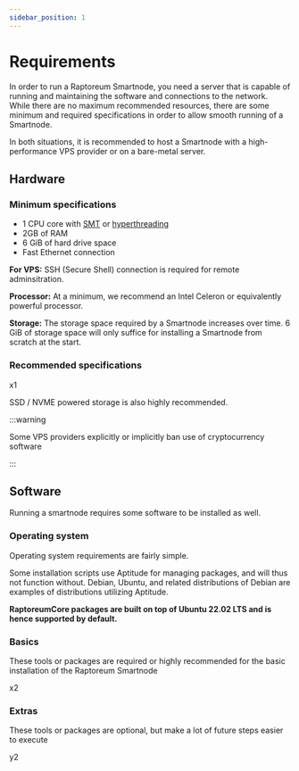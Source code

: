 ```yaml
---
sidebar_position: 1
---
```


# Requirements

In order to run a Raptoreum Smartnode, you need a server that is capable of running and maintaining the software and connections to the network. While there are no maximum recommended resources, there are some minimum and required specifications in order to allow smooth running of a Smartnode.

In both situations, it is recommended to host a Smartnode with a high-performance VPS provider or on a bare-metal server. 

## Hardware

### Minimum specifications
- 1 CPU core with [SMT](https://en.wikipedia.org/wiki/Simultaneous_multithreading) or [hyperthreading](https://www.intel.com/content/www/us/en/gaming/resources/hyper-threading.html)
- 2GB of RAM
- 6 GiB of hard drive space
- Fast Ethernet connection

**For VPS:** SSH (Secure Shell) connection is required for remote adminsitration.

**Processor:** At a minimum, we recommend an Intel Celeron or equivalently powerful processor.

**Storage:** The storage space required by a Smartnode increases over time. 6 GiB of storage space will only suffice for installing a Smartnode from scratch at the start.

### Recommended specifications

x1

SSD / NVME powered storage is also highly recommended.

:::warning

Some VPS providers explicitly or implicitly ban use of cryptocurrency software

::: 

## Software

Running a smartnode requires some software to be installed as well. 

### Operating system

Operating system requirements are fairly simple. 

Some installation scripts use Aptitude for managing packages, and will thus not function without. Debian, Ubuntu, and related distributions of Debian are examples of distributions utilizing Aptitude.

**RaptoreumCore packages are built on top of Ubuntu 22.02 LTS and is hence supported by default.**

### Basics

These tools or packages are required or highly recommended for the basic installation of the Raptoreum Smartnode

x2

### Extras

These tools or packages are optional, but make a lot of future steps easier to execute

y2